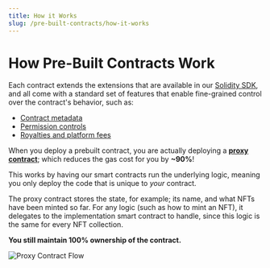 ```yaml
---
title: How it Works
slug: /pre-built-contracts/how-it-works
---
```


# How Pre-Built Contracts Work

Each contract extends the extensions that are available in our [Solidity SDK](/solidity/extensions),
and all come with a standard set of features that enable fine-grained control over the contract's behavior, such as:

- [Contract metadata](/dashboard/NFTs)
- [Permission controls](/dashboard/permissions)
- [Royalties and platform fees](/dashboard/settings)

When you deploy a prebuilt contract, you are actually deploying a [**proxy contract**](/glossary/proxy-contracts);
which reduces the gas cost for you by **~90%**!

This works by having our smart contracts run the underlying logic, meaning you only deploy the code that is unique to _your_ contract.

The proxy contract stores the state, for example; its name, and what NFTs have been minted so far.
For any logic (such as how to mint an NFT), it delegates to the implementation smart contract to handle, since this logic is the same for every NFT collection.

**You still maintain 100% ownership of the contract.**

![Proxy Contract Flow](./Contracts/assets/delegating-calls.png)
